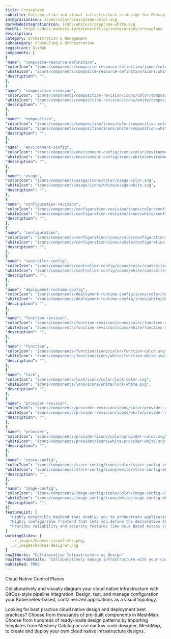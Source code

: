 ```yaml
---
title: Crossplane
subtitle: Collaborative and visual infrastructure as design for Crossplane
integrationIcon: icons/color/crossplane-color.svg
darkModeIntegrationIcon: icons/white/crossplane-white.svg
docURL: https://docs.meshery.io/extensibility/integrations/crossplane
description: 
category: Orchestration & Management
subcategory: Scheduling & Orchestration
registrant: GitHub
components: [
{
"name": "composite-resource-definition",
"colorIcon": "icons/components/composite-resource-definition/icons/color/composite-resource-definition-color.svg",
"whiteIcon": "icons/components/composite-resource-definition/icons/white/composite-resource-definition-white.svg",
"description": "",
},
{
"name": "composition-revision",
"colorIcon": "icons/components/composition-revision/icons/color/composition-revision-color.svg",
"whiteIcon": "icons/components/composition-revision/icons/white/composition-revision-white.svg",
"description": "",
},
{
"name": "composition",
"colorIcon": "icons/components/composition/icons/color/composition-color.svg",
"whiteIcon": "icons/components/composition/icons/white/composition-white.svg",
"description": "",
},
{
"name": "environment-config",
"colorIcon": "icons/components/environment-config/icons/color/environment-config-color.svg",
"whiteIcon": "icons/components/environment-config/icons/white/environment-config-white.svg",
"description": "",
},
{
"name": "usage",
"colorIcon": "icons/components/usage/icons/color/usage-color.svg",
"whiteIcon": "icons/components/usage/icons/white/usage-white.svg",
"description": "",
},
{
"name": "configuration-revision",
"colorIcon": "icons/components/configuration-revision/icons/color/configuration-revision-color.svg",
"whiteIcon": "icons/components/configuration-revision/icons/white/configuration-revision-white.svg",
"description": "",
},
{
"name": "configuration",
"colorIcon": "icons/components/configuration/icons/color/configuration-color.svg",
"whiteIcon": "icons/components/configuration/icons/white/configuration-white.svg",
"description": "",
},
{
"name": "controller-config",
"colorIcon": "icons/components/controller-config/icons/color/controller-config-color.svg",
"whiteIcon": "icons/components/controller-config/icons/white/controller-config-white.svg",
"description": "",
},
{
"name": "deployment-runtime-config",
"colorIcon": "icons/components/deployment-runtime-config/icons/color/deployment-runtime-config-color.svg",
"whiteIcon": "icons/components/deployment-runtime-config/icons/white/deployment-runtime-config-white.svg",
"description": "",
},
{
"name": "function-revision",
"colorIcon": "icons/components/function-revision/icons/color/function-revision-color.svg",
"whiteIcon": "icons/components/function-revision/icons/white/function-revision-white.svg",
"description": "",
},
{
"name": "function",
"colorIcon": "icons/components/function/icons/color/function-color.svg",
"whiteIcon": "icons/components/function/icons/white/function-white.svg",
"description": "",
},
{
"name": "lock",
"colorIcon": "icons/components/lock/icons/color/lock-color.svg",
"whiteIcon": "icons/components/lock/icons/white/lock-white.svg",
"description": "",
},
{
"name": "provider-revision",
"colorIcon": "icons/components/provider-revision/icons/color/provider-revision-color.svg",
"whiteIcon": "icons/components/provider-revision/icons/white/provider-revision-white.svg",
"description": "",
},
{
"name": "provider",
"colorIcon": "icons/components/provider/icons/color/provider-color.svg",
"whiteIcon": "icons/components/provider/icons/white/provider-white.svg",
"description": "",
},
{
"name": "store-config",
"colorIcon": "icons/components/store-config/icons/color/store-config-color.svg",
"whiteIcon": "icons/components/store-config/icons/white/store-config-white.svg",
"description": "",
},
{
"name": "image-config",
"colorIcon": "icons/components/image-config/icons/color/image-config-color.svg",
"whiteIcon": "icons/components/image-config/icons/white/image-config-white.svg",
"description": "",
}]
featureList: [
  "Highly extensible backend that enables you to orchestrate applications and infrastructure no matter where they run.",
  "Highly configurable frontend that lets you define the declarative API it offers.",
  "Provides reliability and security features like Role Based Access Control (RBAC) to orchestrate everything - not just containers."
]
workingSlides: [
  ../_images/kanvas-visualizer.png,
  ../_images/kanvas-designer.png
]
howItWorks: "Collaborative Infrastructure as Design"
howItWorksDetails: "Collaboratively manage infrastructure with your coworkers synchronously sharing the same designs."
published: TRUE
---
```

<p>
Cloud Native Control Planes
</p>
<p>
    Collaboratively and visually diagram your cloud native infrastructure with GitOps-style pipeline integration. Design, test, and manage configuration your Kubernetes-based, containerized applications as a visual topology.
</p>
<p>
    Looking for best practice cloud native design and deployment best practices? Choose from thousands of pre-built components in MeshMap. Choose from hundreds of ready-made design patterns by importing templates from Meshery Catalog or use our low code designer, MeshMap, to create and deploy your own cloud native infrastructure designs.
</p>
